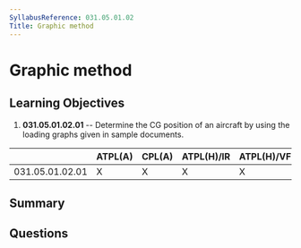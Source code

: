 ```yaml
---
SyllabusReference: 031.05.01.02
Title: Graphic method
---
```


# Graphic method

## Learning Objectives

1.  **031.05.01.02.01** -- Determine the CG position of an aircraft by using the
    loading graphs given in sample documents.

|                 | ATPL(A) | CPL(A) | ATPL(H)/IR | ATPL(H)/VFR | CPL(H) | IR | CBIR(A) |
| --------------- | ------- | ------ | ---------- | ----------- | ------ | -- | ------- |
| 031.05.01.02.01 | X       | X      | X          | X           | X      |    |         |

## Summary

## Questions
